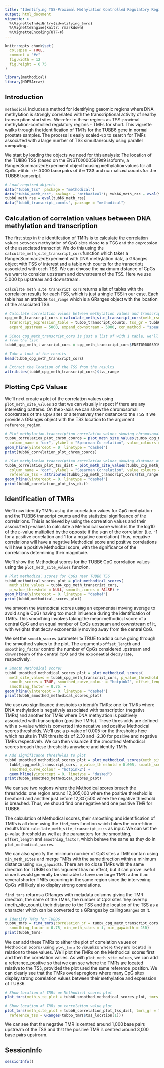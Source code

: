 ```yaml
---
title: "Identifying TSS-Proximal Methylation Controlled Regulatory Regions"
output: html_document
vignette: >
  %\VignetteIndexEntry{identifying_tmrs}
  %\VignetteEngine{knitr::rmarkdown}
  %\VignetteEncoding{UTF-8}
---
```

```r
knitr::opts_chunk$set(
  collapse = TRUE,
  comment = "#>",
  fig.width = 12,
  fig.height = 6.75
)
```

```r
library(methodical)
library(HDF5Array)
```

## Introduction

`methodical` includes a method for identifying genomic regions where DNA methylation is 
strongly correlated with the transcriptional activity of nearby transcription start sites. We refer to these regions 
as TSS-proximal methylation-controlled regulatory regions - TMRs for short. This vignette walks through
the identification of TMRs for the TUBB6 gene in normal prostate samples. The process is easily 
scaled-up to search for TMRs associated with a large number of TSS simultaneously using parallel computing. 

We start by loading the objects we need for this analysis: The location of the TUBB6 TSS
(based on the ENST00000591909 isoform), a RangedSummarizedExperiment object housing
methylation values for all CpGs within +/- 5,000 base pairs of the TSS and normalized
counts for the TUBB6 transcript.

```r
# Load required objects
data("tubb6_tss", package = "methodical")
data("tubb6_meth_rse", package = "methodical"); tubb6_meth_rse = eval(tubb6_meth_rse)
tubb6_meth_rse = eval(tubb6_meth_rse)
data("tubb6_transcript_counts", package = "methodical")
```

## Calculation of correlation values between DNA methylation and transcription

The first step in the identifcation of TMRs is to calculate the correlation values between methylation
of CpG sites close to a TSS and the expression of the associated transcript. We do this using the 
`calculate_meth_site_transcript_cors` function which takes a RangedSummarizedExperiment with DNA 
methylation data, a GRanges object with TSS of interest and a table with counts for the transcripts 
associated with each TSS.  We can choose the maximum distance of CpGs we want to consider upstream 
and downstream  of the TSS. Here we use 5,000 bp upstream and downstream. 

`calculate_meth_site_transcript_cors` returns a list of tables with the correlation results 
for each TSS, which is just a single TSS in our case. Each table has an attribute `tss_range` 
which is a GRanges object with the location of the associated TSS.

```r
# Calculate correlation values between methylation values and transcript values for TUBB6
cpg_meth_transcript_cors = calculate_meth_site_transcript_cors(meth_rse = tubb6_meth_rse, 
  transcript_expression_table = tubb6_transcript_counts, tss_gr = tubb6_tss, 
  expand_upstream = 5000, expand_downstream = 5000, cor_method = "spearman")

# Since cpg_meth_transcript_cors is just a list of with 1 table, we'll extract this table 
# from the list 
tubb6_cpg_meth_transcript_cors = cpg_meth_transcript_cors$ENST00000591909

# Take a look at the results
head(tubb6_cpg_meth_transcript_cors)

# Extract the location of the TSS from the results
attributes(tubb6_cpg_meth_transcript_cors)$tss_range
```
## Plotting CpG Values

We'll next create a plot of the correlation values using `plot_meth_site_values` so that we can 
visually inspect if there are any interesting patterns. On the x-axis we can show the chromosomal 
coordinates of the CpG sites or alternatively their distance to the TSS if we provide a 
GRanges object with the TSS location to the argument `reference_region`. 

```r
# Plot methylation-transcription correlation values showing chromosomal coordinates of CpG sites.
tubb6_correlation_plot_chrom_coords = plot_meth_site_values(tubb6_cpg_meth_transcript_cors, 
  column_name = "cor", ylabel = "Spearman Correlation", value_colours = "set2") + 
geom_hline(yintercept = 0, linetype = "dashed")
print(tubb6_correlation_plot_chrom_coords)

# Plot methylation-transcription correlation values showing distance of CpG sites to TSS. 
tubb6_correlation_plot_tss_dist = plot_meth_site_values(tubb6_cpg_meth_transcript_cors, 
  column_name = "cor", ylabel = "Spearman Correlation", value_colours = "set2", 
  reference_tss = attributes(tubb6_cpg_meth_transcript_cors)$tss_range) +
geom_hline(yintercept = 0, linetype = "dashed")
print(tubb6_correlation_plot_tss_dist)
```

## Identification of TMRs

We'll now identify TMRs using the correlation values for CpG methylation and the TUBB6 transcript counts and 
the statistical significance of the correlations. This is achieved by using the correlation values and their
associated p-values to calculate a Methodical score which is the the log10 of the p-value multiplied by the
opposite if the sign of the correlation (i.e. -1 for a positive correlation and 1 for a negative correlation)
Thus, negative correlations will have a negative Methodical score and positive correlations will have a
positive Methodical score, with the significance of the correlations determining their magnitude. 

We'll show the Methodical scores for the TUBB6 CpG correlation values using the `plot_meth_site_values` function.

```r
# Plot methodical scores for CpGs near TUBB6 TSS
tubb6_methodical_scores_plot = plot_methodical_scores(
  meth_site_values = tubb6_cpg_meth_transcript_cors, 
  p_value_threshold = NULL, smooth_scores = FALSE) +
geom_hline(yintercept = 0, linetype = "dashed")
print(tubb6_methodical_scores_plot)
```

We smooth the Methodical scores using an exponential moving average to avoid single CpGs having
too much influence during the identification of TMRs. This smoothing involves taking the 
mean methodical score of a central CpG and an equal number of CpGs upstream and downstream of it, 
with weights that decay exponentially moving away from the central CpG.  

We set the `smooth_scores` parameter to TRUE to add a curve going through the smoothed values to the plot.
The arguments `offset_length` and `smoothing_factor` control the number of CpGs considered upstream 
and downstream of the central CpG and the exponential decay rate, respectively. 

```r
# Smooth Methodical scores
tubb6_smoothed_methodical_scores_plot = plot_methodical_scores(
  meth_site_values = tubb6_cpg_meth_transcript_cors, p_value_threshold = NULL, 
  smooth_scores = TRUE, smoothed_curve_colour = "hotpink2", offset_length = 10, 
  smoothing_factor = 0.75) +
geom_hline(yintercept = 0, linetype = "dashed")
print(tubb6_smoothed_methodical_scores_plot)
```

We use two significance thresholds to identify TMRs: one for TMRs where DNA methylation is negatively associated 
with transcription (negative TMRs) and another for TMRs where DNA methylation is positively associated 
with transcription (positive TMRs). These thresholds are defined with a p-value which is converted into 
negative and positive Methodical scores thresholds. We'll use a p-value of 0.005 for the thresholds here
which results in TMR thresholds of 2.30 and -2.30 for positive and negative TMRs respectively. We
can then visualize if the smoothed Methodical scores breach these thresholds anywhere and identify TMRs. 

```r
# Add significance thresholds to plot
tubb6_smoothed_methodical_scores_plot = plot_methodical_scores(meth_site_values = 
  tubb6_cpg_meth_transcript_cors, p_value_threshold = 0.005, smooth_scores = TRUE, 
  smoothed_curve_colour = "hotpink2") +
  geom_hline(yintercept = 0, linetype = "dashed")
print(tubb6_smoothed_methodical_scores_plot)
```

We can see two regions where the Methodical scores breach the thresholds: one region around 
12,305,000 where the positive threshold is breahced and another just before 12,307,500 where the 
negative threshold is breached. Thus, we should find one negative and one positive TMR for TUBB6.

The calculation of Methodical scores, their smoothing and identification of TMRs is all 
done using the `find_tmrs` function which takes the correlation results from `calculate_meth_site_transcript_cors`
as input. We can set the p-value threshold as well as the parameters for the smoothing,
`offset_length` and `smoothing_factor`, which behave the same as they do in `plot_methodical_scores`.

We can also specify the minimum number of CpG sites a TMR contain using `min_meth_sites` and merge TMRs
with the same direction within a minimum distance using `min_gapwidth`. There are no close TMRs 
with the same direction for TUBB6 so this argument has no effect, but it can prove useful since it would
generally be desirable to have one large TMR rather than several shorter TMRs occurring in the same region 
since the intervening CpGs will likely also display strong correlations.

`find_tmrs` returns a GRanges with metadata columns giving the TMR direction, the name of the TMRs,
the number of CpG sites they overlap (meth_site_count), their distance to the TSS and the location of 
the TSS as a character which can be converted to a GRanges by calling `GRanges` on it.  

```r
# Identify TMRs for TUBB6
tubb6_tmrs = find_tmrs(correlation_df = tubb6_cpg_meth_transcript_cors, offset_length = 10, 
  smoothing_factor = 0.75, min_meth_sites = 5, min_gapwidth = 150)
print(tubb6_tmrs)
```

We can add these TMRs to either the plot of correlation values or Methodical scores using
`plot_tmrs` to visualize where they are located in relation to these values. We'll 
plot the TMRs on the Methodical scores first and then the correlation values. As with
`plot_meth_site_values`, we can add a reference_positive so that we can see where the TMRs 
are located relative to the TSS, provided the plot used the same reference_position. We
can clearly see that the TMRs overlap regions where many CpG sites display strong
correlation values between their methylation and expression of TUBB6. 

```r
# Show location of TMRs on Methodical scores plot
plot_tmrs(meth_site_plot = tubb6_smoothed_methodical_scores_plot, tmrs_gr = tubb6_tmrs)

# Show location of TMRs on correlation value plot
plot_tmrs(meth_site_plot = tubb6_correlation_plot_tss_dist, tmrs_gr = tubb6_tmrs,
  reference_tss = GRanges(tubb6_tmrs$tss_location[1]))
```

We can see that the negative TMR is centred around 1,000 base pairs upstream of the TSS
and that the positive TMR is centred around 3,000 base pairs upstream. 

## SessionInfo
```r
sessionInfo()
```